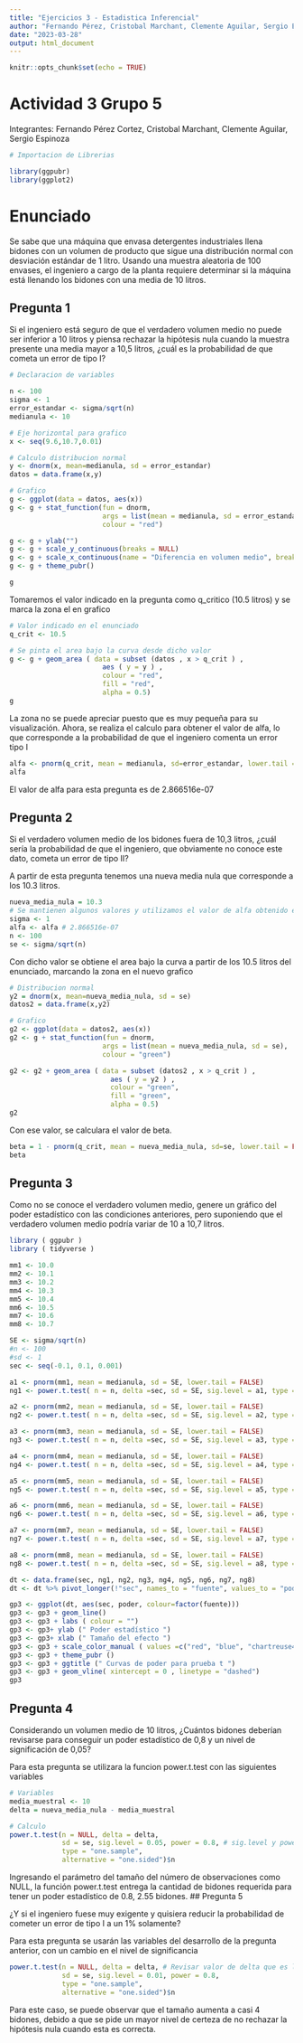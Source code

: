```yaml
---
title: "Ejercicios 3 - Estadistica Inferencial"
author: "Fernando Pérez, Cristobal Marchant, Clemente Aguilar, Sergio Espinoza"
date: "2023-03-28"
output: html_document
---
```


```r
knitr::opts_chunk$set(echo = TRUE)
```

# Actividad 3 Grupo 5
Integrantes: Fernando Pérez Cortez, Cristobal Marchant, Clemente Aguilar, Sergio Espinoza

```r
# Importacion de Librerias

library(ggpubr)
library(ggplot2)
```

# Enunciado
Se sabe que una máquina que envasa detergentes industriales llena bidones con un volumen de producto que sigue una distribución normal con desviación estándar de 1 litro. Usando una muestra aleatoria de 100 envases, el ingeniero a cargo de la planta requiere determinar si la máquina está llenando los bidones con una media de 10 litros.

## Pregunta 1

Si el ingeniero está seguro de que el verdadero volumen medio no puede ser inferior a 10 litros y piensa rechazar la hipótesis nula cuando la muestra presente una media mayor a 10,5 litros, ¿cuál es la probabilidad de que cometa un error de tipo I?

```r
# Declaracion de variables

n <- 100
sigma <- 1
error_estandar <- sigma/sqrt(n)
medianula <- 10

# Eje horizontal para grafico
x <- seq(9.6,10.7,0.01)
```


```r
# Calculo distribucion normal
y <- dnorm(x, mean=medianula, sd = error_estandar)
datos = data.frame(x,y)

# Grafico
g <- ggplot(data = datos, aes(x))
g <- g + stat_function(fun = dnorm,
                       args = list(mean = medianula, sd = error_estandar),
                       colour = "red")

g <- g + ylab("")
g <- g + scale_y_continuous(breaks = NULL)
g <- g + scale_x_continuous(name = "Diferencia en volumen medio", breaks = seq(9.6,10.6,0.1))
g <- g + theme_pubr()

g
```
Tomaremos el valor indicado en la pregunta como q_critico (10.5 litros) y se marca la zona el en grafico
```r
# Valor indicado en el enunciado
q_crit <- 10.5

# Se pinta el area bajo la curva desde dicho valor 
g <- g + geom_area ( data = subset (datos , x > q_crit ) ,
                       aes ( y = y ) ,
                       colour = "red",
                       fill = "red",
                       alpha = 0.5)
g
```
La zona no se puede apreciar puesto que es muy pequeña para su visualización.
Ahora, se realiza el calculo para obtener el valor de alfa, lo que corresponde a la probabilidad de que el ingeniero comenta un error tipo I

```r
alfa <- pnorm(q_crit, mean = medianula, sd=error_estandar, lower.tail = FALSE)
alfa
```
El valor de alfa para esta pregunta es de 2.866516e-07

## Pregunta 2

Si el verdadero volumen medio de los bidones fuera de 10,3 litros, ¿cuál sería la probabilidad de que el ingeniero, que obviamente no conoce este dato, cometa un error de tipo II?

A partir de esta pregunta tenemos una nueva media nula que corresponde a los 10.3 litros.

```r
nueva_media_nula = 10.3
# Se mantienen algunos valores y utilizamos el valor de alfa obtenido en la pregunta anterior
sigma <- 1
alfa <- alfa # 2.866516e-07
n <- 100
se <- sigma/sqrt(n)
```
Con dicho valor se obtiene el area bajo la curva a partir de los 10.5 litros del enunciado, marcando la zona en el nuevo grafico

```r
# Distribucion normal
y2 = dnorm(x, mean=nueva_media_nula, sd = se)
datos2 = data.frame(x,y2)

# Grafico
g2 <- ggplot(data = datos2, aes(x))
g2 <- g + stat_function(fun = dnorm,
                       args = list(mean = nueva_media_nula, sd = se),
                       colour = "green")

g2 <- g2 + geom_area ( data = subset (datos2 , x > q_crit ) ,
                         aes ( y = y2 ) ,
                         colour = "green",
                         fill = "green",
                         alpha = 0.5)
g2
```
Con ese valor, se calculara el valor de beta.

```r
beta = 1 - pnorm(q_crit, mean = nueva_media_nula, sd=se, lower.tail = FALSE)
beta
```

## Pregunta 3

Como no se conoce el verdadero volumen medio, genere un gráfico del poder estadístico con las condiciones anteriores, pero suponiendo que el verdadero volumen medio podría variar de 10 a 10,7 litros.

```r
library ( ggpubr )
library ( tidyverse )

mm1 <- 10.0
mm2 <- 10.1
mm3 <- 10.2
mm4 <- 10.3
mm5 <- 10.4
mm6 <- 10.5
mm7 <- 10.6
mm8 <- 10.7

SE <- sigma/sqrt(n)
#n <- 100
#sd <- 1
sec <- seq(-0.1, 0.1, 0.001)

a1 <- pnorm(mm1, mean = medianula, sd = SE, lower.tail = FALSE)
ng1 <- power.t.test( n = n, delta =sec, sd = SE, sig.level = a1, type = "one.sample", alternative = "one.sided")$power

a2 <- pnorm(mm2, mean = medianula, sd = SE, lower.tail = FALSE)
ng2 <- power.t.test( n = n, delta =sec, sd = SE, sig.level = a2, type = "one.sample", alternative = "one.sided")$power

a3 <- pnorm(mm3, mean = medianula, sd = SE, lower.tail = FALSE)
ng3 <- power.t.test( n = n, delta =sec, sd = SE, sig.level = a3, type = "one.sample", alternative = "one.sided")$power

a4 <- pnorm(mm4, mean = medianula, sd = SE, lower.tail = FALSE)
ng4 <- power.t.test( n = n, delta =sec, sd = SE, sig.level = a4, type = "one.sample", alternative = "one.sided")$power

a5 <- pnorm(mm5, mean = medianula, sd = SE, lower.tail = FALSE)
ng5 <- power.t.test( n = n, delta =sec, sd = SE, sig.level = a5, type = "one.sample", alternative = "one.sided")$power

a6 <- pnorm(mm6, mean = medianula, sd = SE, lower.tail = FALSE)
ng6 <- power.t.test( n = n, delta =sec, sd = SE, sig.level = a6, type = "one.sample", alternative = "one.sided")$power

a7 <- pnorm(mm7, mean = medianula, sd = SE, lower.tail = FALSE)
ng7 <- power.t.test( n = n, delta =sec, sd = SE, sig.level = a7, type = "one.sample", alternative = "one.sided")$power

a8 <- pnorm(mm8, mean = medianula, sd = SE, lower.tail = FALSE)
ng8 <- power.t.test( n = n, delta =sec, sd = SE, sig.level = a8, type = "one.sample", alternative = "one.sided")$power

dt <- data.frame(sec, ng1, ng2, ng3, ng4, ng5, ng6, ng7, ng8)
dt <- dt %>% pivot_longer(!"sec", names_to = "fuente", values_to = "poder")

gp3 <- ggplot(dt, aes(sec, poder, colour=factor(fuente)))
gp3 <- gp3 + geom_line()
gp3 <- gp3 + labs ( colour = "")
gp3 <- gp3+ ylab (" Poder estadístico ")
gp3 <- gp3+ xlab (" Tamaño del efecto ")
gp3 <- gp3 + scale_color_manual ( values =c("red", "blue", "chartreuse4", "orange", "purple", "green", "magenta", "cyan") )
gp3 <- gp3 + theme_pubr ()
gp3 <- gp3 + ggtitle (" Curvas de poder para prueba t ")
gp3 <- gp3 + geom_vline( xintercept = 0 , linetype = "dashed")
gp3

```

## Pregunta 4

Considerando un volumen medio de 10 litros, ¿Cuántos bidones deberían revisarse para conseguir un poder estadístico de 0,8 y un nivel de significación de 0,05?

Para esta pregunta se utilizara la funcion power.t.test con las siguientes variables
```r
# Variables
media_muestral <- 10
delta = nueva_media_nula - media_muestral

# Calculo
power.t.test(n = NULL, delta = delta,
             sd = se, sig.level = 0.05, power = 0.8, # sig.level y power definidos en la pregunta
             type = "one.sample",
             alternative = "one.sided")$n
```
Ingresando el parámetro del tamaño del número de observaciones como NULL, la función power.t.test entrega la cantidad de bidones requerida para tener un poder estadístico de 0.8, 2.55 bidones.
## Pregunta 5

¿Y si el ingeniero fuese muy exigente y quisiera reducir la probabilidad de cometer un error de tipo I a un 1% solamente?

Para esta pregunta se usarán las variables del desarrollo de la pregunta anterior, con un cambio en el nivel de significancia
```r
power.t.test(n = NULL, delta = delta, # Revisar valor de delta que es lo que falta para esta
             sd = se, sig.level = 0.01, power = 0.8,
             type = "one.sample",
             alternative = "one.sided")$n

```
Para este caso, se puede observar que el tamaño aumenta a casi 4 bidones, debido a que se pide un mayor nivel de certeza de no rechazar la hipótesis nula cuando esta es correcta.
